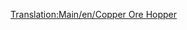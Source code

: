 [[Translation:Main/en/Copper Ore Hopper]]{{en/-}}{{Template:<!--Trains_Carriages_new-->wagony/Pl
|Picture=[[File:en/Copperorehopper.png]]
|Name=Wagon na rudę miedzi
|NormalCost=£1,048 ($2,096)
|NormalWeight=19 / 49 t
|NormalCapacity=30 ton rudy miedzi
|MonoCost="
|MonoWeight=19 / 54 t
|MonoCapacity=35 tonnes of copper ore
|MagCost="
|MagWeight=19 / 56 t
|MagCapacity=37 tonnes of copper ore
|Description=Ten "furgon." <small>''(van)''</small> jest używany do transportu rudy miedzi z miedzianych kopalń <small>''(coppermines)''</small> do fabryk na terenach podzwrotnikowych
}}